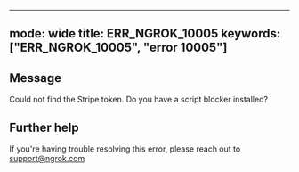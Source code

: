 
---
mode: wide
title: ERR_NGROK_10005
keywords: ["ERR_NGROK_10005", "error 10005"]
---

## Message
Could not find the Stripe token. Do you have a script blocker installed?




## Further help
If you're having trouble resolving this error, please reach out to [support@ngrok.com](mailto:support@ngrok.com?subject=Help%20with%20ERR_NGROK_10005)

